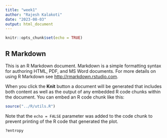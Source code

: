 ```yaml
---
title: "week1"
author: "Rajesh Kalakoti"
date: "2023-08-03"
output: html_document
---
```


```r
knitr::opts_chunk$set(echo = TRUE)
```

## R Markdown

This is an R Markdown document. Markdown is a simple formatting syntax for authoring HTML, PDF, and MS Word documents. For more details on using R Markdown see <http://rmarkdown.rstudio.com>.

When you click the **Knit** button a document will be generated that includes both content as well as the output of any embedded R code chunks within the document. You can embed an R code chunk like this:

```r
source("../R/utils.R")

```

Note that the `echo = FALSE` parameter was added to the code chunk to prevent printing of the R code that generated the plot.
```r
?entropy
```

